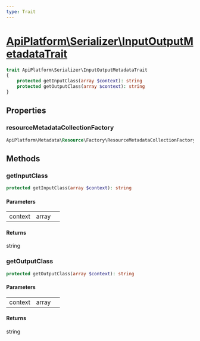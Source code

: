 ```yaml
---
type: Trait
---
```


# [ApiPlatform\Serializer\InputOutputMetadataTrait](/docs/reference/Serializer/InputOutputMetadataTrait)



```php
trait ApiPlatform\Serializer\InputOutputMetadataTrait
{
    protected getInputClass(array $context): string
    protected getOutputClass(array $context): string
}
```
## Properties
### resourceMetadataCollectionFactory

```php
ApiPlatform\Metadata\Resource\Factory\ResourceMetadataCollectionFactoryInterface $resourceMetadataCollectionFactory
```



## Methods

### getInputClass



```php
protected getInputClass(array $context): string
```

#### Parameters

<table><tbody>
<tr><td>context</td><td>array</td><td></td></tr>
</tbody>
</table>

#### Returns

string

### getOutputClass



```php
protected getOutputClass(array $context): string
```

#### Parameters

<table><tbody>
<tr><td>context</td><td>array</td><td></td></tr>
</tbody>
</table>

#### Returns

string
